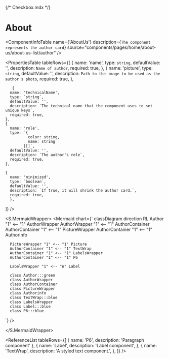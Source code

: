 {/* Checkbox.mdx */}



<Meta title="ApplicationModel/Components/Pages/Home/AboutUs/AboutUsList/Author/docs" />

# About

<ComponentInfoTable
  name={'AboutUs'}
  description={`The component represents the author card`}
  source="components/pages/home/about-us/about-us-list/author"
/>

<PropertiesTable
  tableRows={[
    {
      name: 'name',
      type: `string`,
      defaultValue: '',
      description: `Name of author`,
      required: true,
    },
    {
      name: 'picture',
      type: `string`,
      defaultValue: '',
      description: `Path to the image to be used as the author's photo`,
      required: true,
    },

       {
      name: 'technicalName',
      type: `string`,
      defaultValue: '',
      description: `The technical name that the component uses to set unique keys`,
      required: true,
    },
    {
      name: 'role',
      type: `{
              color: string,
              name: string
            }[]`,
      defaultValue: '',
      description: `The author's role`,
      required: true,
    },

    {
      name: 'minimized',
      type: `boolean`,
      defaultValue: '',
      description: `If true, it will shrink the author card.`,
      required: true,
      },

]}
/>

<S.MermaidWrapper>
<Mermaid
  chart={`
     classDiagram
     direction RL
      Author "1" <-- "1" AuthorWrapper
      AuthorWrapper "1" <-- "1" AuthorContainer
      AuthorContainer "1" <-- "1" PictureWrapper
      AuthorContainer "1" <-- "1" Authorinfo

      PictureWrapper "1" <-- "1" Picture
      AuthorContainer "1" <-- "1" TextWrap
      AuthorContainer "1" <-- "1" LabelsWrapper
      AuthorContainer "1" <-- "1" P6

      LabelsWrapper "1" <-- "n" Label

      class Author:::green
      class AuthorWrapper
      class AuthorContainer
      class PictureWrapper
      class Authorinfo
      class TextWrap:::blue
      class LabelsWrapper
      class Label:::blue
      class P6:::blue

`}
/>

</S.MermaidWrapper>

<ReferenceList
  tableRows={[
    { name: 'P6', description: 'Paragraph component' },
    {
      name: 'Label',
      description: 'Label component',
    },
    {
      name: 'TextWrap',
      description: 'A styled text component.',
    },
  ]}
/>
